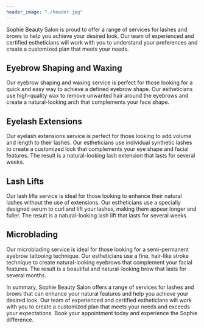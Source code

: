 ```yaml
---
header_image: "./header.jpg"
---
```


Sophie Beauty Salon is proud to offer a range of services for lashes and brows to help you achieve your desired look. Our team of experienced and certified estheticians will work with you to understand your preferences and create a customized plan that meets your needs.

## Eyebrow Shaping and Waxing
Our eyebrow shaping and waxing service is perfect for those looking for a quick and easy way to achieve a defined eyebrow shape. Our estheticians use high-quality wax to remove unwanted hair around the eyebrows and create a natural-looking arch that complements your face shape.

## Eyelash Extensions
Our eyelash extensions service is perfect for those looking to add volume and length to their lashes. Our estheticians use individual synthetic lashes to create a customized look that complements your eye shape and facial features. The result is a natural-looking lash extension that lasts for several weeks.

## Lash Lifts
Our lash lifts service is ideal for those looking to enhance their natural lashes without the use of extensions. Our estheticians use a specially designed serum to curl and lift your lashes, making them appear longer and fuller. The result is a natural-looking lash lift that lasts for several weeks.

## Microblading
Our microblading service is ideal for those looking for a semi-permanent eyebrow tattooing technique. Our estheticians use a fine, hair-like stroke technique to create natural-looking eyebrows that complement your facial features. The result is a beautiful and natural-looking brow that lasts for several months.

In summary, Sophie Beauty Salon offers a range of services for lashes and brows that can enhance your natural features and help you achieve your desired look. Our team of experienced and certified estheticians will work with you to create a customized plan that meets your needs and exceeds your expectations. Book your appointment today and experience the Sophie difference.